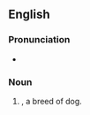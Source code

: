 

==English==

===Pronunciation===
* {{IPA|/ˌpʰibiˈdʒivi/|lang=en}}

{{wikipedia}}

===Noun===

{{head|en|noun}}

# {{initialism of|[[Petit Basset Griffon Vendéen]]|lang=en}}, a breed of dog.